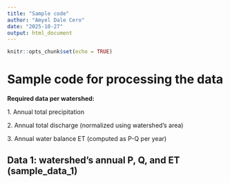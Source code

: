 ```yaml
---
title: "Sample code"
author: "Amyel Dale Cero"
date: "2025-10-27"
output: html_document
---
```


```r
knitr::opts_chunk$set(echo = TRUE)
```

# Sample code for processing the data

**Required data per watershed:**

1\. Annual total precipitation

2\. Annual total discharge (normalized using watershed's area)

3\. Annual water balance ET (computed as P-Q per year)

## Data 1: watershed's annual P, Q, and ET (sample_data_1)

```r


```

